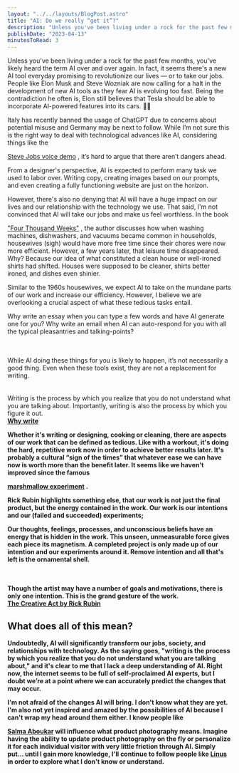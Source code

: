 ```yaml
---
layout: "../../layouts/BlogPost.astro"
title: "AI: Do we really “get it”?"
description: "Unless you've been living under a rock for the past few months, you've likely heard the term AI over and over again. In fact, it seems there's a new AI tool everyday promising to revolutionize our lives — or to take our jobs. People like Elon Musk and Steve Wozniak are now calling for a halt in the development of new AI tools as they fear AI is evolving too fast. Being the contradiction he often is, Elon still believes that Tesla should be able to incorporate AI-powered features into its cars. \ud83e"
publishDate: "2023-04-13"
minutesToRead: 3
---
```


<p>Unless you've been living under a rock for the past few months, you've likely heard the term AI over and over again. In fact, it seems there's a new AI tool everyday promising to revolutionize our lives — or to take our jobs. People like Elon Musk and Steve Wozniak are now calling for a halt in the development of new AI tools as they fear AI is evolving too fast. Being the contradiction he often is, Elon still believes that Tesla should be able to incorporate AI-powered features into its cars. 🤷‍♂️</p>
<p>Italy has recently banned the usage of ChatGPT due to concerns about potential misuse and Germany may be next to follow. While I’m not sure this is the right way to deal with technological advances like AI, considering things like the </p>
<a href="https://twitter.com/BEASTMODE/status/1637613704312242176?s="20"&ref="antonsten".com">Steve Jobs voice demo</a>
 , it’s hard to argue that there aren’t dangers ahead.</p>
<p>From a designer's perspective, AI is expected to perform many task we used to labor over. Writing copy, creating images based on our prompts, and even creating a fully functioning website are just on the horizon.</p>
<p>However, there's also no denying that AI will have a huge impact on our lives and our relationship with the technology we use. That said, I'm not convinced that AI will take our jobs and make us feel worthless. In the book </p>
<a href="https://literal.club/book/oliver-burkeman-four-thousand-weeks-nxfau?ref="antonsten".com">"Four Thousand Weeks"</a>
 , the author discusses how when washing machines, dishwashers, and vacuums became common in households, housewives (sigh) would have more free time since their chores were now more efficient. However, a few years later, that leisure time disappeared. Why? Because our idea of what constituted a clean house or well-ironed shirts had shifted. Houses were supposed to be cleaner, shirts better ironed, and dishes even shinier.</p>
<p>Similar to the 1960s housewives, we expect AI to take on the mundane parts of our work and increase our efficiency. However, I believe we are overlooking a crucial aspect of what these tedious tasks entail.</p>
<div class="blockquote">
</div>
<div>
<p>Why write an essay when you can type a few words and have AI generate one for you? Why write an email when AI can auto-respond for you with all the typical pleasantries and talking-points? </p>
<br>
<br>While AI doing these things for you is likely to happen, it’s not necessarily a good thing. Even when these tools exist, they are not a replacement for writing. </br>
<br>
<br>Writing is the process by which you realize that you do not understand what you are talking about. Importantly, writing is also the process by which you figure it out. </br>
<strong>
<a href="https://fs.blog/why-write/?ref="antonsten".com">Why write </a>
</div>
<p>Whether it's writing or designing, cooking or cleaning, there are aspects of our work that can be defined as tedious. Like with a workout, it's doing the hard, repetitive work now in order to achieve better results later. It's probably a cultural “sign of the times” that whatever ease we can have now is worth more than the benefit later. It seems like we haven't improved since the famous </p>
<a href="https://www.theatlantic.com/family/archive/2018/06/marshmallow-test/561779/?ref="antonsten".com">marshmallow experiment</a>
 .</p>
<p>Rick Rubin highlights something else, that our work is not just the final product, but the energy contained in the work. Our work is our intentions and our (failed and succeeded) experiments;</p>
<div class="blockquote">
</div>
<div>
<p>Our thoughts, feelings, processes, and unconscious beliefs have an energy that is hidden in the work. This unseen, unmeasurable force gives each piece its magnetism. A completed project is only made up of our intention and our experiments around it. Remove intention and all that's left is the ornamental shell. </p>
<br>
<br>Though the artist may have a number of goals and motivations, there is only one intention. This is the grand gesture of the work. </br>
<strong>
<a href="https://literal.club/book/rick-rubin-the-creative-act-zbqmp?ref="antonsten".com">The Creative Act by Rick Rubin </a>
</div>
<h2 id="what-does-all-of-this-mean">What does all of this mean?</h>
</h2>
<p>Undoubtedly, AI will significantly transform our jobs, society, and relationships with technology. As the saying goes, "writing is the process by which you realize that you do not understand what you are talking about," and it's clear to me that I lack a deep understanding of AI. Right now, the internet seems to be full of self-proclaimed AI experts, but I doubt we’re at a point where we can accurately predict the changes that may occur.</p>
<p>I'm not afraid of the changes AI will bring. I don't know what they are yet. I'm also not yet inspired and amazed by the possibilities of AI because I can't wrap my head around them either. I know people like </p>
<a href="https://twitter.com/Salmaaboukarr?ref="antonsten".com">Salma Aboukar</a>
 will influence what product photography means. Imagine having the ability to update product photography on the fly or personalize it for each individual visitor with very little friction through AI. Simply put… until I gain more knowledge, I'll continue to follow people like 
<a href="https://twitter.com/LinusEkenstam?ref="antonsten".com">Linus</a>
 in order to explore what I don't know or understand.</p>

